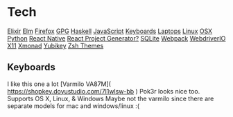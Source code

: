 = Tech =
[[Elixir]]
[[Elm]]
[[Firefox]]
[[GPG]]
[[Haskell]]
[[JavaScript]]
[[Keyboards]]
[[Laptops]]
[[Linux]]
[[OSX]]
[[Python]]
[[React Native]]
[[React Project Generator?]]
[[SQLite]]
[[Webpack]]
[[WebdriverIO]]
[[X11]]
[[Xmonad]]
[[Yubikey]]
[[Zsh Themes]]

== Keyboards ==
I like this one a lot [Varmilo VA87M]( https://shopkey.doyustudio.com/7l1wlsw-bb )
Pok3r looks nice too. Supports OS X, Linux, & Windows
Maybe not the varmilo since there are separate models for mac and windows/linux :(
